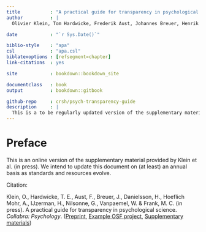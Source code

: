 ```yaml
--- 
title           : "A practical guide for transparency in psychological science"
author          : |
  Olivier Klein, Tom Hardwicke, Frederik Aust, Johannes Breuer, Henrik Danielsson, Alicia Hofelich Mohr, Hans IJzerman, Gustav Nilsonne, Wolf Vanpaemel, and Michael C. Frank

date            : "`r Sys.Date()`"

biblio-style    : "apa"
csl             : "apa.csl"
biblatexoptions : [refsegment=chapter]
link-citations  : yes

site            : bookdown::bookdown_site

documentclass   : book
output          : bookdown::gitbook

github-repo     : crsh/psych-transparency-guide
description     : |
  This is a to be regularly updated version of the supplementary material provided by Klein, O., Hardwicke, T. E., Aust, F., Breuer, J., Danielsson, H., Hoeflich Mohr, A., IJzerman, H., Nilsonne, G., Vanpaemel, W. & Frank, M. C. (in press). A practical guide for transparency in psychological science. Collabra: Psychology.
---
```


# Preface

This is an online version of the supplementary material provided by Klein et al. (in press).
We intend to update this document on (at least) an annual basis as standards and resources evolve.


Citation:

Klein, O., Hardwicke, T. E., Aust, F., Breuer, J., Danielsson, H., Hoeflich Mohr, A., IJzerman, H., Nilsonne, G., Vanpaemel, W. & Frank, M. C. (in press). A practical guide for transparency in psychological science. *Collabra: Psychology*. ([Preprint](https://doi.org/10.17605/OSF.IO/RTYGM), [Example OSF project](https://osf.io/rpydu/), [Supplementary materials](https://osf.io/h7g5t/))
